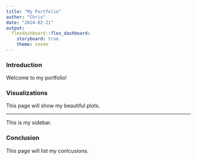 ```yaml
---
title: "My Portfolio"
author: "Chris"
date: "2024-02-21"
output: 
  flexdashboard::flex_dashboard:
    storyboard: true
    theme: cosmo
---
```


### Introduction

Welcome to my portfolio!

### Visualizations

This page will show my beautiful plots.

***
This is my sidebar.

### Conclusion

This page will list my conlcusions.